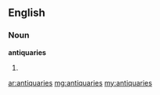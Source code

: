 ==English==

===Noun===
'''antiquaries'''

# {{plural of|[[antiquary]]}}

[[ar:antiquaries]]
[[mg:antiquaries]]
[[my:antiquaries]]